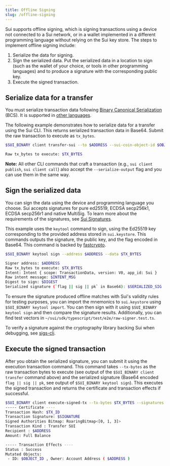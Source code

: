 ```yaml
---
title: Offline Signing
slug: /offline-signing
---
```


Sui supports offline signing, which is signing transactions using a device not connected to a Sui network, or in a wallet implemented in a different programming language without relying on the Sui key store. The steps to implement offline signing include:

1.  Serialize the data for signing.
1.  Sign the serialized data. Put the serialized data in a location to sign (such as the wallet of your choice, or tools in other programming languages) and to produce a signature with the corresponding public key.
1.  Execute the signed transaction.

## Serialize data for a transfer

You must serialize transaction data following [Binary Canonical Serialization](https://crates.io/crates/bcs) (BCS). It is supported in [other languages](https://github.com/zefchain/serde-reflection#language-interoperability).

The following example demonstrates how to serialize data for a transfer using the Sui CLI. This returns serialized transaction data in Base64. Submit the raw transaction to execute as `tx_bytes`.

```bash
$SUI_BINARY client transfer-sui --to $ADDRESS --sui-coin-object-id $OBJECT_ID --gas-budget 1000 --serialize-output

Raw tx_bytes to execute: $TX_BYTES
```

**Note:** All other CLI commands that craft a transaction (e.g., `sui client publish`, `sui client call`) also accept the `--serialize-output` flag and you can use them in the same way.

## Sign the serialized data

You can sign the data using the device and programming language you choose. Sui accepts signatures for pure ed25519, ECDSA secp256k1, ECDSA secp256r1 and native MultiSig. To learn more about the requirements of the signatures, see [Sui Signatures](signatures.mdx).

This example uses the `keytool` command to sign, using the Ed25519 key corresponding to the provided address stored in `sui.keystore`. This commands outputs the signature, the public key, and the flag encoded in Base64. This command is backed by [fastcrypto](https://crates.io/crates/fastcrypto).

```bash
$SUI_BINARY keytool sign --address $ADDRESS --data $TX_BYTES

Signer address: $ADDRESS
Raw tx_bytes to execute: $TX_BYTES
Intent: Intent { scope: TransactionData, version: V0, app_id: Sui }
Raw intent message: $INTENT_MSG
Digest to sign: $DIGEST
Serialized signature (`flag || sig || pk` in Base64): $SERIALIZED_SIG
```

To ensure the signature produced offline matches with Sui's validity rules for testing purposes, you can import the mnemonics to `sui.keystore` using `$SUI_BINARY keytool import`. You can then sign with it using `$SUI_BINARY keytool sign` and then compare the signature results. Additionally, you can find test vectors in `~/sui/sdk/typescript/test/e2e/raw-signer.test.ts`.

To verify a signature against the cryptography library backing Sui when debugging, see [sigs-cli](https://github.com/MystenLabs/fastcrypto/blob/4cf71bd8b3a373495beeb77ce81c27827516c218/fastcrypto-cli/src/sigs_cli.rs).

## Execute the signed transaction

After you obtain the serialized signature, you can submit it using the execution transaction command. This command takes `--tx-bytes` as the raw transaction bytes to execute (see output of the `$SUI_BINARY client transfer` command above) and the serialized signature (Base64 encoded `flag || sig || pk`, see output of `$SUI_BINARY keytool sign`). This executes the signed transaction and returns the certificate and transaction effects if successful.

```bash
$SUI_BINARY client execute-signed-tx --tx-bytes $TX_BYTES --signatures $SERIALIZED_SIG
----- Certificate ----
Transaction Hash: $TX_ID
Transaction Signature: $SIGNATURE
Signed Authorities Bitmap: RoaringBitmap<[0, 1, 3]>
Transaction Kind : Transfer SUI
Recipient : $ADDRESS
Amount: Full Balance

----- Transaction Effects ----
Status : Success
Mutated Objects:
 - ID: $OBJECT_ID , Owner: Account Address ( $ADDRESS )
```
